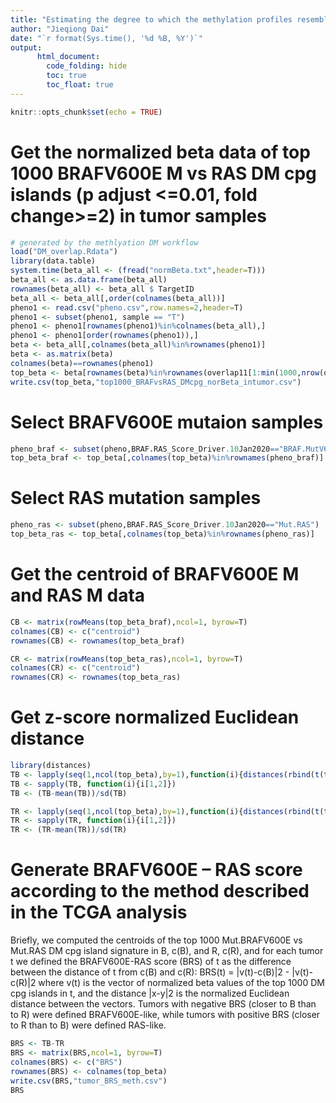 ```yaml
---
title: "Estimating the degree to which the methylation profiles resemble either BRAFV600Eor RAS-mutated PTC with the BRAFV600E – RAS score"
author: "Jieqiong Dai"
date: "`r format(Sys.time(), '%d %B, %Y')`"
output: 
      html_document:
        code_folding: hide
        toc: true
        toc_float: true
---
```


```r
knitr::opts_chunk$set(echo = TRUE)
```

# Get the normalized beta data of top 1000 BRAFV600E M vs RAS DM cpg islands (p adjust <=0.01, fold change>=2) in tumor samples
```r
# generated by the methlyation DM workflow
load("DM_overlap.Rdata")
library(data.table)
system.time(beta_all <- (fread("normBeta.txt",header=T)))
beta_all <- as.data.frame(beta_all)
rownames(beta_all) <- beta_all $ TargetID
beta_all <- beta_all[,order(colnames(beta_all))]
pheno1 <- read.csv("pheno.csv",row.names=2,header=T)
pheno1 <- subset(pheno1, sample == "T")
pheno1 <- pheno1[rownames(pheno1)%in%colnames(beta_all),]
pheno1 <- pheno1[order(rownames(pheno1)),]
beta <- beta_all[,colnames(beta_all)%in%rownames(pheno1)]
beta <- as.matrix(beta)
colnames(beta)==rownames(pheno1)
top_beta <- beta[rownames(beta)%in%rownames(overlap11[1:min(1000,nrow(overlap11)),]),]
write.csv(top_beta,"top1000_BRAFvsRAS_DMcpg_norBeta_intumor.csv")
```

# Select BRAFV600E mutaion samples
```r
pheno_braf <- subset(pheno,BRAF.RAS_Score_Driver.10Jan2020=="BRAF.MutV600E")
top_beta_braf <- top_beta[,colnames(top_beta)%in%rownames(pheno_braf)]
```

# Select RAS mutation samples
```r
pheno_ras <- subset(pheno,BRAF.RAS_Score_Driver.10Jan2020=="Mut.RAS")
top_beta_ras <- top_beta[,colnames(top_beta)%in%rownames(pheno_ras)]
```

# Get the centroid of BRAFV600E M and RAS M data
```r
CB <- matrix(rowMeans(top_beta_braf),ncol=1, byrow=T)
colnames(CB) <- c("centroid")
rownames(CB) <- rownames(top_beta_braf)

CR <- matrix(rowMeans(top_beta_ras),ncol=1, byrow=T)
colnames(CR) <- c("centroid")
rownames(CR) <- rownames(top_beta_ras)
```

# Get z-score normalized Euclidean distance
```r
library(distances)
TB <- lapply(seq(1,ncol(top_beta),by=1),function(i){distances(rbind(t(top_beta[,i]),t(CB)))})
TB <- sapply(TB, function(i){i[1,2]}) 
TB <- (TB-mean(TB))/sd(TB)

TR <- lapply(seq(1,ncol(top_beta),by=1),function(i){distances(rbind(t(top_beta[,i]),t(CR)))})
TR <- sapply(TR, function(i){i[1,2]}) 
TR <- (TR-mean(TR))/sd(TR)
```

# Generate BRAFV600E – RAS score according to the method described in the TCGA analysis

Briefly, we computed the centroids of the top 1000 Mut.BRAFV600E vs Mut.RAS DM cpg island signature in B, c(B), and R, c(R), and for each tumor t we defined the BRAFV600E-RAS score (BRS) of t as the difference between the distance of t from c(B) and c(R):
BRS(t) = |v(t)-c(B)|2 - |v(t)-c(R)|2
where v(t) is the vector of normalized beta values of the top 1000 DM cpg islands in t, and the distance |x-y|2 is the normalized Euclidean distance between the vectors.
Tumors with negative BRS (closer to B than to R) were defined BRAFV600E-like, while tumors with positive BRS (closer to R than to B) were defined RAS-like.
```r
BRS <- TB-TR
BRS <- matrix(BRS,ncol=1, byrow=T)
colnames(BRS) <- c("BRS")
rownames(BRS) <- colnames(top_beta)  
write.csv(BRS,"tumor_BRS_meth.csv")
BRS
```

